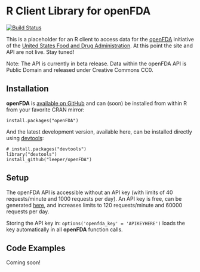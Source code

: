 # R Client Library for openFDA #

[![Build Status](https://travis-ci.org/leeper/openFDA.png?branch=master)](https://travis-ci.org/leeper/openFDA)

This is a placeholder for an R client to access data for the [openFDA](http://open.fda.gov/) initiative of the [United States Food and Drug Administration](http://www.fda.gov/). At this point the site and API are not live. Stay tuned!

Note: The API is currently in beta release. Data within the openFDA API is Public Domain and released under Creative Commons CC0.

## Installation ##

**openFDA** is [available on GitHub](http://github.com/leeper/openFDA) and can (soon) be installed from within R from your favorite CRAN mirror:

```
install.packages("openFDA")
```

And the latest development version, available here, can be installed directly using  [devtools](http://cran.r-project.org/web/packages/devtools/index.html):

```
# install.packages("devtools")
library("devtools")
install_github("leeper/openFDA")
```

## Setup ##

The openFDA API is accessible without an API key (with limits of 40 requests/minute and 1000 requests per day). An API key is free, can be generated [here](http://open.fda.gov/api/reference/), and increases limits to 120 requests/minute and 60000 requests per day.

Storing the API key in: `options('openfda_key' = 'APIKEYHERE')` loads the key automatically in all **openFDA** function calls.

## Code Examples ##

Coming soon!

